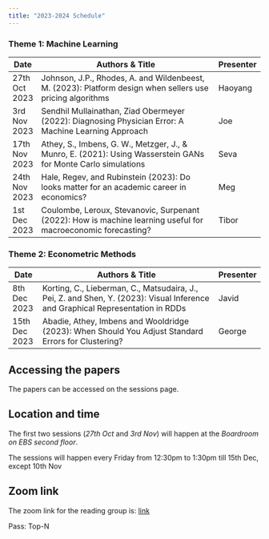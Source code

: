 ```yaml
---
title: "2023-2024 Schedule"
---
```

<!-- To render the document -->
<!-- quarto render -->
### Theme 1: Machine Learning

| Date          | Authors & Title                                                                                          | Presenter |
|---------------|---------------------------------------------------------------------------------------------------------|---------|
| 27th Oct 2023 | Johnson, J.P., Rhodes, A. and Wildenbeest, M. (2023): Platform design when sellers use pricing algorithms| Haoyang   |
| 3rd Nov 2023  | Sendhil Mullainathan, Ziad Obermeyer (2022): Diagnosing Physician Error: A Machine Learning Approach    | Joe       |
| 17th Nov 2023 | Athey, S., Imbens, G. W., Metzger, J., & Munro, E. (2021): Using Wasserstein GANs for Monte Carlo simulations| Seva   |
| 24th Nov 2023 | Hale, Regev, and Rubinstein (2023): Do looks matter for an academic career in economics?| Meg   |
| 1st Dec 2023  | Coulombe, Leroux, Stevanovic, Surpenant (2022): How is machine learning useful for macroeconomic forecasting?| Tibor  |

### Theme 2: Econometric Methods

| Date          | Authors & Title                                                                                    | Presenter |
|---------------|---------------------------------------------------------------------------------------------------|---------|
| 8th Dec 2023  | Korting, C., Lieberman, C., Matsudaira, J., Pei, Z. and Shen, Y. (2023): Visual Inference and Graphical Representation in RDDs| Javid  |
| 15th Dec 2023 | Abadie, Athey, Imbens and Wooldridge (2023): When Should You Adjust Standard Errors for Clustering?| George  |


## Accessing the papers
The papers can be accessed on the sessions page. 

## Location and time
The first two sessions (*27th Oct* and *3rd Nov*) will happen at the *Boardroom on EBS second floor*.

The sessions will happen every Friday from 12:30pm to 1:30pm till 15th Dec, except 10th Nov

## Zoom link
The zoom link for the reading group is: [link](https://zoom.us/j/92191631609?pwd=bHFsN0p1MXh6UlhRT0tiZk90MklBQT09) 

Pass: Top-N

